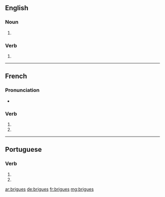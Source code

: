 {{also|brigués}}
==English==

===Noun===
{{head|en}}

# {{plural of|brigue}}

===Verb===
{{head|en}}

# {{en-third-person singular of|brigue}}

----

==French==

===Pronunciation===
* {{homophones|lang=fr|brigue|briguent}}

===Verb===
{{fr-verb-form}}

# {{conjugation of|briguer||2|s|pres|ind|lang=fr}}
# {{conjugation of|briguer||2|s|pres|sub|lang=fr}}

----

==Portuguese==

===Verb===
{{pt-verb-form}}

# {{conjugation of|brigar||2|s|present|subjunctive|lang=pt}}
# {{conjugation of|brigar||2|s|negative|imperative|lang=pt}}

[[ar:brigues]]
[[de:brigues]]
[[fr:brigues]]
[[mg:brigues]]